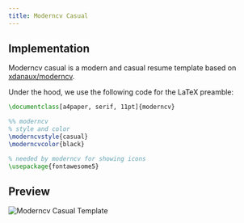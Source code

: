 ```yaml
---
title: Moderncv Casual
---
```


## Implementation

Moderncv casual is a modern and casual resume template based on
[xdanaux/moderncv](https://github.com/xdanaux/moderncv).

Under the hood, we use the following code for the LaTeX preamble:

```latex lineNumbers
\documentclass[a4paper, serif, 11pt]{moderncv}

%% moderncv
% style and color
\moderncvstyle{casual}
\moderncvcolor{black}

% needed by moderncv for showing icons
\usepackage{fontawesome5}
```

## Preview

![Moderncv Casual Template](/static/images/docs/layout/templates/moderncv-casual-template.png)
